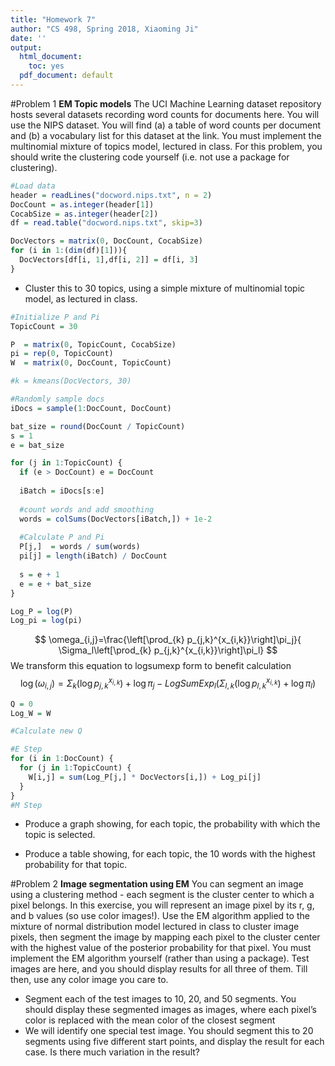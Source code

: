 ```yaml
---
title: "Homework 7"
author: "CS 498, Spring 2018, Xiaoming Ji"
date: ''
output:
  html_document:
    toc: yes
  pdf_document: default
---
```



#Problem 1
**EM Topic models** The UCI Machine Learning dataset repository hosts several datasets recording word counts for documents here. You will use the NIPS dataset. You will find (a) a table of word counts per document and (b) a vocabulary list for this dataset at the link. You must implement the multinomial mixture of topics model, lectured in class. For this problem, you should write the clustering code yourself (i.e. not use a package for clustering).

```r
#Load data
header = readLines("docword.nips.txt", n = 2)
DocCount = as.integer(header[1])
CocabSize = as.integer(header[2])
df = read.table("docword.nips.txt", skip=3)

DocVectors = matrix(0, DocCount, CocabSize)
for (i in 1:(dim(df)[1])){
  DocVectors[df[i, 1],df[i, 2]] = df[i, 3]
}
```

- Cluster this to 30 topics, using a simple mixture of multinomial topic model, as lectured in class.


```r
#Initialize P and Pi
TopicCount = 30

P  = matrix(0, TopicCount, CocabSize)
pi = rep(0, TopicCount)
W  = matrix(0, DocCount, TopicCount)

#k = kmeans(DocVectors, 30)

#Randomly sample docs
iDocs = sample(1:DocCount, DocCount)

bat_size = round(DocCount / TopicCount)
s = 1
e = bat_size

for (j in 1:TopicCount) {
  if (e > DocCount) e = DocCount
  
  iBatch = iDocs[s:e]
  
  #count words and add smoothing
  words = colSums(DocVectors[iBatch,]) + 1e-2
  
  #Calculate P and Pi
  P[j,]  = words / sum(words)
  pi[j] = length(iBatch) / DocCount
  
  s = e + 1
  e = e + bat_size
}

Log_P = log(P)
Log_pi = log(pi)
```

$$
\omega_{i,j}=\frac{\left[\prod_{k} p_{j,k}^{x_{i,k}}\right]\pi_j}{ \Sigma_l\left[\prod_{k} p_{j,k}^{x_{i,k}}\right]\pi_l}
$$
We transform this equation to logsumexp form to benefit calculation
$$
\log(\omega_{i,j})=\Sigma_{k}(\log p_{j,k}^{x_{i,k}}) + \log\pi_j - LogSumExp_l(\Sigma_{l,k} (\log p_{l,k}^{x_{i,k}}) + \log\pi_{l})
$$

```r
Q = 0
Log_W = W

#Calculate new Q

#E Step
for (i in 1:DocCount) {
  for (j in 1:TopicCount) {
    W[i,j] = sum(Log_P[j,] * DocVectors[i,]) + Log_pi[j]
  }
}
#M Step

```

- Produce a graph showing, for each topic, the probability with which the topic is selected.


- Produce a table showing, for each topic, the 10 words with the highest probability for that topic.

#Problem 2
**Image segmentation using EM** You can segment an image using a clustering method - each segment is the cluster center to which a pixel belongs. In this exercise, you will represent an image pixel by its r, g, and b values (so use color images!). Use the EM algorithm applied to the mixture of normal distribution model lectured in class to cluster image pixels, then segment the image by mapping each pixel to the cluster center with the highest value of the posterior probability for that pixel. You must implement the EM algorithm yourself (rather than using a package). Test images are here, and you should display results for all three of them. Till then, use any color image you care to.

- Segment each of the test images to 10, 20, and 50 segments. You should display these segmented images as images, where each pixel's color is replaced with the mean color of the closest segment
- We will identify one special test image. You should segment this to 20 segments using five different start points, and display the result for each case. Is there much variation in the result?